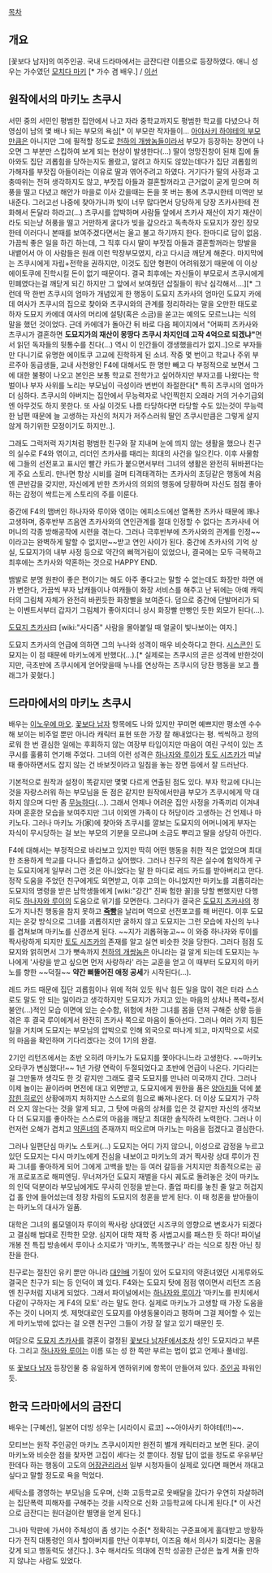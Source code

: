 [[목차]]

== 개요 ==
[꽃보다 남자]의 여주인공. 국내 드라마에서는 금잔디란 이름으로 등장하였다. 애니 성우는 가수였던 [[모치다 마키]] [* 가수 겸 배우.] / [[이선]]

== 원작에서의 마키노 츠쿠시 ==

서민 중의 서민인 평범한 집안에서 나고 자라 중학교까지도 평범한 학교를 다녔으나 허영심이 남의 몇 배나 되는 부모의 욕심[* 이 부모란 작자들이... [[아야사키 하야테의 부모]]만큼은 아니지만 그에 필적할 정도로 [[천하의 개쌍놈]]들이라서 부모가 등장하는 장면이 나오면 그 부분만 스킵하여 보게 되는 현상이 발생한다(...) 딸이 엉망진창이 된채 집에 돌아와도 집단 괴롭힘을 당하는지도 몰랐고, 알려고 하지도 않았는데다가 집단 괴롭힘의 가해자를 부잣집 아들이라는 이유로 딸과 엮어주려고 하였다. 거기다가 딸의 사정과 고충따위는 전혀 생각하지도 않고, 부잣집 아들과 결혼할꺼라고 근거없이 굳게 믿으며 허풍을 떨고 다녔고 해안가 마을로 이사 갔을때는 돈을 못 버는 통에 츠쿠시한테 미역만 보내준다. 그러고선 나중에 찾아가니까 빚이 너무 많다면서 당당하게 당장 츠카사한테 전화해서 돈달라 하라고(...) 츠쿠시를 압박하며 사람들 앞에서 츠카사 재산이 자기 재산이라도 되는냥 허풍을 떨고 거만하게 굴다가 빚을 갚으라고 독촉하자 도묘지가 장인 장모한테 이러다니 본때를 보여주겠다면서는 울고 불고 하기까지 한다. 한마디로 답이 없음. 가끔씩 좋은 일을 하긴 하는데, 그 직후 다시 딸이 부잣집 아들과 결혼할꺼라는 망발을 내뱉어서 아 이 사람들은 원래 이런 막장부모였지, 라고 다시금 깨닫게 해준다. 마지막에는 츠쿠시에게 자립+전학을 권하지만, 이것도 집안 형편이 어려워졌기 때문에 이 이상 에이토쿠에 진학시킬 돈이 없기 때문이다. 결국 최후에는 자신들이 부모로서 츠쿠시에게 민폐였다는걸 깨닫게 되긴 하지만 그 앞에서 보여줬던 삽질들이 워낙 심각해서....][* 그런데 딱 한번 츠쿠시의 엄마가 개념있게 한 행동이 도묘지 츠카사의 엄마인 도묘지 카에데 여사가 츠쿠시의 집으로 찾아와 츠쿠시와의 관계를 정리하라는 말을 오만한 태도로 하자 도묘지 카에데 여사의 머리에 설탕(혹은 소금)을 쏟고는 예의도 모르느냐는 식의 말을 했던 것이었다. 근데 카에데가 돌아간 뒤 바로 다음 페이지에서 "어짜피 츠카사와 츠쿠시가 결혼하면 '''도묘지가의 재산이 몽땅다 츠쿠시 차지인데 고작 4억으로 되겠냐"'''면서 읽던 독자들의 뒷통수를 친다(...) 역시 이 인간들이 갱생했을리가 없지..]으로 부자들만 다니기로 유명한 에이토쿠 고교에 진학하게 된 소녀. 작중 몇 번이고 학교나 주위 부르주아 동급생들, 교내 사천왕인 F4에 대해서도 한 명만 빼고 다 부정적으로 보면서 그에 대한 불평이 나오고 본인은 보통 학교로 전학가고 싶어하지만 부자고를 나왔다는 학벌이나 부자 사위를 노리는 부모님이 극성이라 번번이 좌절한다[* 특히 츠쿠시의 엄마가 더 심하다. 츠쿠시의 아버지는 집안에서 무능력자로 낙인찍힌지 오래라 거의 거수기급외엔 아무것도 하지 못한다. 또 사실 이것도 나름 타당하다면 타당할 수도 있는것이 무능력한 남편 때문에 늘 고생하는 자신의 처지가 저주스러워 딸인 츠쿠시만큼은 그렇게 살지 않게 하기위한 모정이기도 하지만..].

그래도 그럭저럭 자기처럼 평범한 친구와 잘 지내며 눈에 띄지 않는 생활을 했으나 친구의 실수로 F4와 엮이고, 리더인 츠카사를 때리는 희대의 사건을 일으킨다. 이후 사물함에 그들의 선전포고 표시인 빨간 카드가 붙으면서부터 그녀의 생활은 완전히 뒤바뀐다는게 주요 스토리. 만나면 항상 시비를 걸며 티격태격하는 츠카사의 초딩같은 행동에 처음엔 큰반감을 갖지만, 자신에게 반한 츠카사의 의외의 행동에 당황하며 자신도 점점 좋아하는 감정이 싹트는게 스토리의 주를 이룬다.

중간에 F4의 맴버인 하나자와 루이와 엮이는 에피소드에선 열폭한 츠카사 때문에 꽤나 고생하며, 중후반부 즈음엔 츠카사와의 연인관계를 절대 인정할 수 없다는 츠카사네 어머니의 각종 방해공작에 시련을 겪는다. 그러나 극후반부에 츠카사와의 관계를 인정~~이라고는 완벽하게 말할 수 없지만~~받고 연인 사이가 된다. 중간에 츠카사의 기억 상실, 도묘지가의 내부 사정 등으로 약간의 삐꺽거림이 있었으나, 결국에는 모두 극복하고 최후에는 츠카사와 약혼하는 것으로 HAPPY END.

뱀발로 분명 원판이 좋은 편이기는 해도 아주 좋다고는 말할 수 없는데도 화장만 하면 애가 변한다, 가끔씩 부자 남캐들이나 여캐들이 화장 서비스를 해주고 난 뒤에는 아예 캐릭터의 그림체 자체가 완전히 바뀐듯한 화장빨을 보여준다. 덤으로 중간에 단발머리가 되는 이벤트서부터 갑자기 그림체가 좋아지더니 상시 화장빨 만빵인 듯한 외모가 된다(…).

[[도묘지 츠카사]]曰 [wiki:"사디즘" 사람을 몰아붙일 때 얼굴이 빛나보이는 여자.]

도묘지 츠카사의 언급에 의하면 그의 누나와 성격이 매우 비슷하다고 한다. [[시스콘]]인 도묘지는 이 점 때문에 마키노에게 반했다(…).[* 실제로는 츠쿠시의 곧은 성격에 반한것이지만, 극초반에 츠쿠시에게 얻어맞을때 누나를 연상하는 츠쿠시의 당찬 행동을 보고 플래그가 꽂혔다.]

== 드라마에서의 마키노 츠쿠시 ==
배우는 [[이노우에 마오]]. [[꽃보다 남자]] 항목에도 나와 있지만 꾸미면 예쁘지만 평소엔 수수해 보이는 비주얼 뿐만 아니라 캐릭터 표현 또한 가장 잘 해내었다는 평. 씩씩하고 정의로워 한 번 결심한 일에는 후회하지 않는 여장부 타입이지만 마음이 여린 구석이 있는 츠쿠시를 훌륭히 연기해 주었다. 그녀의 이런 성격은 [[하나자와 루이]]가 [[토도 시즈카]]가 떠날 때 좋아하면서도 잡지 않는 건 바보짓이라고 일침을 놓는 장면 등에서 잘 드러난다.

기본적으로 원작과 설정이 똑같지만 몇몇 다르게 연출된 점도 있다. 부자 학교에 다니는 것을 자랑스러워 하는 부모님을 둔 점은 같지만 원작에서만큼 부모가 츠쿠시에게 막 대하지 않으며 다만 좀 [[무능]]하다(...). 그래서 언제나 어려운 집안 사정을 가족끼리 이겨내자며 훈훈한 모습을 보여주지만 그녀 이외엔 가족이 다 허당이라 고생하는 건 언제나 마키노다. 그러나 마키노 가(家)에 찾아와 츠쿠시를 깔보는 도묘지의 어머니에게 부자는 자식이 무시당하는 걸 보는 부모의 기분을 모르냐며 소금도 뿌리고 딸을 상당히 아낀다.

F4에 대해서는 부정적으로 바라보고 있지만 딱히 어떤 행동을 취한 적은 없었으며 최대한 조용하게 학교를 다니다 졸업하고 싶어했다. 그러나 친구의 작은 실수에 험악하게 구는 도묘지에게 일부러 그런 것은 아니었다는 말 한 마디로 레드 카드를 받아버리고 만다. 정작 도움을 주었던 친구에게도 외면받고, 이후 고의는 아니었지만 마키노를 괴롭히라는 도묘지의 명령을 받은 남학생들에게 [wiki:"강간" 진짜 험한 꼴]을 당할 뻔했지만 다행히도 [[하나자와 루이]]의 도움으로 위기를 모면한다. 그러다가 결국은 [[도묘지 츠카사]]의 정도가 지나친 행동을 참지 못하고 '''[[죽빵]]'''을 날리며 역으로 선전포고를 해 버린다. 이후 도묘지는 온갖 방식으로 그녀를 괴롭히지만 굴하지 않고 도묘지는 그런 모습에 자신의 누나를 겹쳐보며 마키노를 신경쓰게 된다. ~~지가 괴롭혀놓고~~ 이 와중 하나자와 루이를 짝사랑하게 되지만 [[토도 시즈카]]의 존재를 알고 실연 비슷한 것을 당한다. 그러다 점점 도묘지와 얽히면서 그가 뼛속까지 [[천하의 개쌍놈]]은 아니라는 걸 알게 되는데 도묘지는 누나에게 '사랑을 받고 싶으면 먼저 사랑하라' 라는 교훈을 얻고 이 때부터 도묘지의 마키노를 향한 ~~덕질~~ '''약간 삐뚤어진 애정 공세'''가 시작된다(...).

레드 카드 때문에 집단 괴롭힘이나 위에 적혀 있듯 워낙 힘든 일을 많이 겪은 터라 스스로도 말도 안 되는 일이라고 생각하지만 도묘지가 가지고 있는 마음의 상처나 폭력+정서불안(...)적인 모습 이면에 있는 순수함, 위험에 처한 그녀를 몸을 던져 구해준 상황 등을 겪은 후 결국 루이에게서 완전히 츠카사 쪽으로 마음이 돌아선다. 그러나 여러 가지 힘든 일을 거치며 도묘지는 부모님의 압박으로 인해 외국으로 떠나게 되고, 마지막으로 서로의 마음을 확인하며 기다리겠다는 것이 1기의 완결.

2기인 리턴즈에서는 초반 오히려 마키노가 도묘지를 쫓아다니느라 고생한다. ~~마키노 오타쿠가 변심했다!~~ 1년 가량 연락이 두절되었다고 초반에 언급이 나온다. 기다리는 걸 그만둘까 생각도 한 것 같지만 그래도 결국 도묘지를 만나러 미국까지 간다. 그러나 이제 놀이는 끝이라며 면전에 대고 외면받고, 도묘지에게 원한을 품은 [[양아치]]들 덕에 [[붙잡힌 히로인]] 상황에까지 처하지만 스스로의 힘으로 빠져나온다. 더 이상 도묘지가 구하러 오지 않는다는 것을 알게 되고, 그 탓에 마음의 상처를 입은 것 같지만 자신의 생각보다 더 도묘지를 좋아하는 스스로의 마음을 깨닫고 최대한 솔직하려 노력한다. 그러나 이런저런 오해가 겹치고 [[약혼]]녀의 존재까지 떠오르며 마키노는 마음을 접겠다고 결심한다. 

그러나 일편단심 마키노 스토커(...) 도묘지는 어디 가지 않으니, 이성으로 감정을 누르고 있던 도묘지는 다시 마키노에게 진심을 내보이고 마키노의 과거 짝사랑 상대 루이가 진짜 그녀를 좋아하게 되어 그에게 고백을 받는 등 여러 갈등을 거치지만 최종적으로는 공개 프로포즈로 해피엔딩. 무너져가던 도묘지 재벌을 다시 궤도로 돌려놓은 것이 마키노의 인덕 덕분이라 부모님에게도 무사히 인정을 받는다. 졸업 파티를 놓친 줄 알고 허겁지겁 홀 안에 들어섰는데 정장 차림의 도묘지의 청혼을 받게 된다. 이 때 청혼을 받아들이는 마키노의 대사가 일품.

대학은 그녀의 롤모델이자 루이의 짝사랑 상대였던 시즈쿠의 영향으로 변호사가 되겠다고 결심해 법대로 진학한 모양. 심지어 대학 재학 중 사법고시를 패스한 듯 하다! 파이널 개봉 전 특집 방송에서 루이나 소지로가 '마키노, 똑똑했구나' 라는 식으로 칭찬 아닌 칭찬을 한다. 

친구로는 절친인 유키 뿐만 아니라 [[대인배]] 기질이 있어 도묘지의 약혼녀였던 시게루와도 결국은 친구가 되는 등 인덕이 꽤 있다. F4와는 도묘지 탓에 점점 엮이면서 리턴즈 즈음엔 친구처럼 지내게 되었다. 그래서 파이널에서는 [[하나자와 루이]]가 '마키노를 핀치에서 다같이 구하자는 게 F4의 모토' 라는 말도 한다. 실제로 마키노가 고생할 때 가장 도움을 주는 것이 나머지 셋. 제멋대로인 도묘지를 야생동물이라고 평하며 그걸 제어할 수 있는 게 마키노밖에 없다는 걸 오랜 친구인 그들이 가장 잘 알고 있기 때문인 듯.

여담으로 [[도묘지 츠카사]]를 결혼이 결정된 [[꽃보다 남자]]F에서조차 성인 도묘지라고 부른다. 그리고 [[하나자와 루이]]는 이름 또는 성 한 쪽만 부르는 법이 없고 언제나 풀네임.

또 [[꽃보다 남자]] 등장인물 중 유일하게 엔하위키에 항목이 만들어져 있다. [[주인공]] 파워인듯.
== 한국 드라마에서의 금잔디 ==
배우는 [구혜선], 일본어 더빙 성우는 [시라이시 료코] ~~아야사키 하야테(!!)~~.

모티브는 원작 주인공인 마키노 츠쿠시이지만 완전히 별개 캐릭터라고 보면 된다. 굳이 마키노와 비슷한 점을 찾자면 고집이 세다는 것 뿐이다. 정말 답이 없을 정도로 우유부단한데다 하는 행동이 고도의 [[어장관리]]라서 일부 시청자들이 실제로 있다면 패면서 까대고 싶다고 말할 정도로 욕을 먹었다.

세탁소를 경영하는 부모님을 도우며, 신화 고등학교로 옷배달을 갔다가 우연히 자살하려는 집단폭력 피해자를 구해주는 것을 시작으로 신화 고등학교에 다니게 된다.[* 이 사건으로 금잔디는 원더걸이란 별명을 얻게 된다.]

그나마 막판에 가서야 주체성이 좀 생기는 수준[* 정확히는 구준표에게 홀대받고 방황하다가 전직 대통령인 의사 할아버지를 만난 이후부터, 이즈음 해서 의사가 되겠다는 꿈을 갖게 되고 행동력도 생긴다.]. 3수 해서라도 의대에 진학 성공한 근성은 높게 쳐줄 만하지 않냐는 사람도 있었다.
